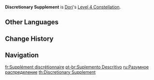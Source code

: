 {{Constellation Infobox
|image         = Constellation Discretionary Supplement.png
|character     = Dori
|level         = 4
|description   = The character connected to the Jinni will obtain the following buffs based on their current HP and Energy:
* When their [[HP]] is lower than 50%, they gain 50% [[Incoming Healing Bonus]].
* When their [[Energy]] is less than 50%, they gain 30% [[Energy Recharge]].
|scale_att1    = 
|utility1      = Incoming Healing Bonus
|utility2      = Energy Recharge
}}
'''Discretionary Supplement''' is [[Dori]]'s [[Level 4 Constellation]].

==Other Languages==
{{Other Languages
|en      = Discretionary Supplement
|zhs     = 酌盈剂虚
|zhs_rm  = Zhuóyíng-jìxū
|zht     = 酌盈劑虛
|zht_rm  = Zhuóyíng-jìxū
|zh_tl   = Pouring Surplus to Adjust for Emptiness
|zh_note = A ''{{w|chengyu}}'' meaning "to use excess to make up for deficiencies or losses."
|ja      = 益をとって損を補う
|ja_rm   = Eki wo Totte Son wo Oginau
|ja_tl   = Taking Gains to Make Up for Loss
|ko      = 적자 보충
|ko_rm   = Jeokja Bochung
|ko_tl   = Deficit Supplement
|es      = Compensación de pérdidas
|es_tl   = Compensation of Losses
|fr      = Supplément discrétionnaire
|fr_tl   = Discretionary Supplement
|ru      = Разумное распределение
|ru_tl   = Reasonable Distribution
|th      = Discretionary Supplement
|vi      = Bổ Sung Tùy Ý
|vi_tl   = 
|de      = Zuschlag für Defizite
|de_tl   = Premium for Deficits
|id      = Discretionary Supplement
|pt      = Suplemento Descritivo
|pt_tl   = 
|tr      = İsteğe Bağlı Takviye
|tr_tl   = 
|it      = Supplemento all'occorrenza
|it_tl   = Discretionary Supplement
}}

==Change History==
{{Change History|3.0}}

==Navigation==
{{Talent Navbox|Dori}}

[[fr:Supplément discrétionnaire]]
[[pt-br:Suplemento Descritivo]]
[[ru:Разумное распределение]]
[[th:Discretionary Supplement]]